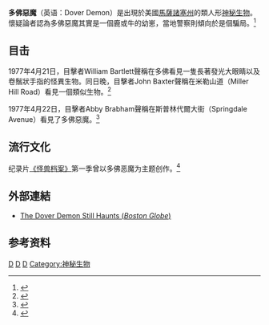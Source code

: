 '''多佛惡魔'''（英语：Dover Demon）是出現於美國[[馬薩諸塞州|馬薩諸塞州]]{{link-en|多佛（馬薩諸塞州）|Dover, Massachusetts}}的類人形[[神秘生物列表|神秘生物]]。懷疑論者認為多佛惡魔其實是一個鹿或牛的幼崽，當地警察則傾向於是個騙局。<ref>{{Cite web|url=http://www.newanimal.org/dover-demon.htm|title=The Cryptid Zoo: The Dover Demon|accessdate=2017年|author=|date=|publisher=|archive-date=2017-06-05|archive-url=https://web.archive.org/web/20170605065558/http://www.newanimal.org/dover-demon.htm|dead-url=no}}</ref>

== 目击 ==
1977年4月21日，目擊者William Bartlett聲稱在多佛看見一隻長著發光大眼睛以及卷鬚狀手指的怪異生物。同日晚，目擊者John Baxter聲稱在米勒山道（Miller Hill Road）看見一個類似生物。<ref>{{Cite web|url=http://archive.boston.com/news/local/articles/2006/10/29/decades_later_the_dover_demon_still_haunts/|title=Decades later, the Dover Demon still haunts|accessdate=2017年|author=Mark Sullivan|date=2006年10月29日|publisher=|archive-date=2017年4月23日|archive-url=https://web.archive.org/web/20170423170632/http://archive.boston.com/news/local/articles/2006/10/29/decades_later_the_dover_demon_still_haunts/|dead-url=no}}</ref>

1977年4月22日，目擊者Abby Brabham聲稱在斯普林代爾大街（Springdale Avenue）看見了多佛惡魔。<ref>{{Cite web|url=https://en.wikipedia.org/wiki/Dover_Demon|title=Dover Demon|accessdate=2017年|author=|date=|publisher=维基百科|archive-date=2017-06-27|archive-url=https://web.archive.org/web/20170627153703/https://en.wikipedia.org/wiki/Dover_Demon|dead-url=no}}</ref>

== 流行文化 ==
纪录片[[怪獸檔案|《怪兽档案》]]第一季曾以多佛恶魔为主题创作。<ref>{{Cite web|url=http://www.animalplanet.com/tv-shows/lost-tapes/videos/dover-demon/|title=Dover Demon|accessdate=2017年|author=|date=|publisher=|archive-date=2017-04-03|archive-url=https://web.archive.org/web/20170403194854/http://www.animalplanet.com/tv-shows/lost-tapes/videos/dover-demon/|dead-url=no}}</ref>

== 外部連結 ==
* [http://www.boston.com/news/local/articles/2006/10/29/decades_later_the_dover_demon_still_haunts/ The Dover Demon Still Haunts (''Boston Globe'')]{{Wayback|url=http://www.boston.com/news/local/articles/2006/10/29/decades_later_the_dover_demon_still_haunts/ |date=20101031063057 }}

== 参考资料 ==
[[Category:人型神秘生物|D]]
[[Category:傳說中的外星生命|D]]
[[Category:麻薩諸塞州|D]]

[[Category:神秘生物|Category:神秘生物]]